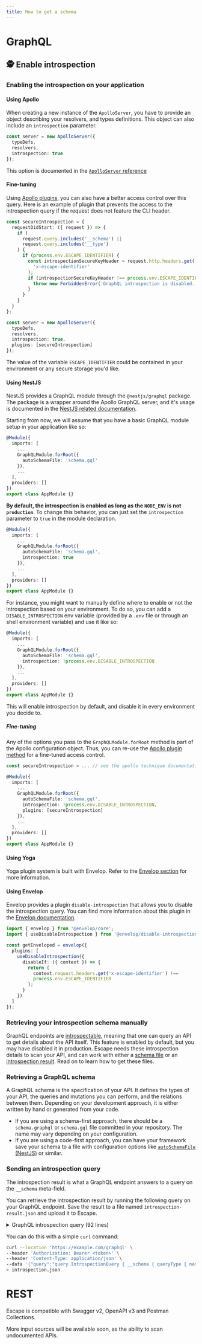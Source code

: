 ```yaml
---
title: How to get a schema
---
```


# GraphQL

## 🕵️ Enable introspection

### Enabling the introspection on your application

#### Using Apollo

When creating a new instance of the `ApolloServer`, you have to provide an object describing your resolvers, and types definitions. This object can also include an `introspection` parameter.

```ts
const server = new ApolloServer({
  typeDefs,
  resolvers,
  introspection: true
});
```

This option is documented in the [`ApolloServer` reference](https://www.apollographql.com/docs/apollo-server/api/apollo-server/#introspection)

#### Fine-tuning

Using [Apollo plugins](https://www.apollographql.com/docs/apollo-server/integrations/plugins/), you can also have a better access control over this query. Here is an example of plugin that prevents the access to the introspection query if the request does not feature the CLI header.

```ts
const secureIntrospection = {
  requestDidStart: ({ request }) => {
    if (
      request.query.includes('__schema') ||
      request.query.includes('__type')
    ) {
      if (process.env.ESCAPE_IDENTIFIER) {
        const introspectionSecureKeyHeader = request.http.headers.get(
          'x-escape-identifier'
        );
        if (introspectionSecureKeyHeader !== process.env.ESCAPE_IDENTIFIER) {
          throw new ForbiddenError('GraphQL introspection is disabled.');
        }
      }
    }
  }
};

const server = new ApolloServer({
  typeDefs,
  resolvers,
  introspection: true,
  plugins: [secureIntrospection]
});
```

The value of the variable `ESCAPE_IDENTIFIER` could be contained in your environment or any secure storage you'd like.

#### Using NestJS

NestJS provides a GraphQL module through the `@nestjs/graphql` package. The package is a wrapper around the Apollo GraphQL server, and it's usage is documented in the [NestJS related documentation](https://docs.nestjs.com/graphql/quick-start).

Starting from now, we will assume that you have a basic GraphQL module setup in your application like so:

```ts
@Module({
  imports: [
    ...
    GraphQLModule.forRoot({
      autoSchemaFile: 'schema.gql'
    }),
    ...
  ],
  providers: []
})
export class AppModule {}
```

**By default, the introspection is enabled as long as the `NODE_ENV` is not `production`**. To change this behavior, you can just set the `introspection` parameter to `true` in the module declaration.

```ts
@Module({
  imports: [
    ...
    GraphQLModule.forRoot({
      autoSchemaFile: 'schema.gql',
      introspection: true
    }),
    ...
  ],
  providers: []
})
export class AppModule {}
```

For instance, you might want to manually define where to enable or not the introspection based on your environment. To do so, you can add a `DISABLE_INTROSPECTION` env variable (provided by a `.env` file or through an shell environment variable) and use it like so:

```ts
@Module({
  imports: [
    ...
    GraphQLModule.forRoot({
      autoSchemaFile: 'schema.gql',
      introspection: !process.env.DISABLE_INTROSPECTION
    }),
    ...
  ],
  providers: []
})
export class AppModule {}
```

This will enable introspection by default, and disable it in every environment you decide to.

##### Fine-tuning

Any of the options you pass to the `GraphQLModule.forRoot` method is part of the Apollo configuration object. Thus, you can re-use the [Apollo plugin method](/cookbooks/enabling-introspection#using-apollo) for a fine-tuned access control.

```ts
const secureIntrospection = ... // see the apollo technique documentation

@Module({
  imports: [
    ...
    GraphQLModule.forRoot({
      autoSchemaFile: 'schema.gql',
      introspection: !process.env.DISABLE_INTROSPECTION,
      plugins: [secureIntrospection]
    }),
    ...
  ],
  providers: []
})
export class AppModule {}
```

#### Using Yoga

Yoga plugin system is built with Envelop. Refer to the [Envelop section](#using-envelop) for more information.

#### Using Envelop

Envelop provides a plugin `disable-introspection` that allows you to disable the introspection query. You can find more information about this plugin in the [Envelop documentation](https://www.envelop.dev/plugins/use-disable-introspection).

```ts
import { envelop } from '@envelop/core';
import { useDisableIntrospection } from '@envelop/disable-introspection';

const getEnveloped = envelop({
  plugins: [
    useDisableIntrospection({
      disableIf: ({ context }) => {
        return (
          context.request.headers.get('x-escape-identifier') !==
          process.env.ESCAPE_IDENTIFIER
        );
      }
    })
  ]
});
```

### Retrieving your introspection schema manually

GraphQL endpoints are [introspectable](https://graphql.org/learn/introspection/), meaning that one can query an API to get details about the API itself. This feature is enabled by default, but you may have disabled it in production. Escape needs these introspection details to scan your API, and can work with either a [schema file](#retrieving-a-graphql-schema) or an [introspection result](#sending-an-introspection-query). Read on to learn how to get these files.

### Retrieving a GraphQL schema

A GraphQL schema is the specification of your API. It defines the types of your API, the queries and mutations you can perform, and the relations between them. Depending on your development approach, it is either written by hand or generated from your code.

- If you are using a schema-first approach, there should be a `schema.graphql` or `schema.gql` file committed in your repository. The name may vary depending on your configuration.
- If you are using a code-first approach, you can have your framework save your schema to a file with configuration options like [`autoSchemaFile` (NestJS)](https://docs.nestjs.com/graphql/quick-start#code-first) or similar.

### Sending an introspection query

The introspection result is what a GraphQL endpoint answers to a query on the `__schema` meta-field.

You can retrieve the introspection result by running the following query on your GraphQL endpoint. Save the result to a file named `introspection-result.json` and upload it to Escape.

<details>
<summary>GraphQL introspection query (92 lines)</summary>

```graphql
query IntrospectionQuery {
  __schema {
    queryType {
      name
    }
    mutationType {
      name
    }
    subscriptionType {
      name
    }
    types {
      ...FullType
    }
    directives {
      name
      locations
      args {
        ...InputValue
      }
    }
  }
}
fragment FullType on __Type {
  kind
  name
  fields(includeDeprecated: true) {
    name
    args {
      ...InputValue
    }
    type {
      ...TypeRef
    }
    isDeprecated
    deprecationReason
  }
  inputFields {
    ...InputValue
  }
  interfaces {
    ...TypeRef
  }
  enumValues(includeDeprecated: true) {
    name
    isDeprecated
    deprecationReason
  }
  possibleTypes {
    ...TypeRef
  }
}
fragment InputValue on __InputValue {
  name
  type {
    ...TypeRef
  }
  defaultValue
}
fragment TypeRef on __Type {
  kind
  name
  ofType {
    kind
    name
    ofType {
      kind
      name
      ofType {
        kind
        name
        ofType {
          kind
          name
          ofType {
            kind
            name
            ofType {
              kind
              name
              ofType {
                kind
                name
              }
            }
          }
        }
      }
    }
  }
}
```

</details>

You can do this with a simple `curl` command:

```bash
curl --location 'https://example.com/graphql' \
--header 'Authorization: Bearer <token>' \
--header 'Content-Type: application/json' \
--data '{"query":"query IntrospectionQuery { __schema { queryType { name } mutationType { name } subscriptionType { name } types { ...FullType } directives { name description locations args { ...InputValue } } } } fragment FullType on __Type { kind name description fields(includeDeprecated: true) { name description args { ...InputValue } type { ...TypeRef } isDeprecated deprecationReason } inputFields { ...InputValue } interfaces { ...TypeRef } enumValues(includeDeprecated: true) { name description isDeprecated deprecationReason } possibleTypes { ...TypeRef } } fragment InputValue on __InputValue { name description type { ...TypeRef } defaultValue } fragment TypeRef on __Type { kind name ofType { kind name ofType { kind name ofType { kind name ofType { kind name ofType { kind name ofType { kind name ofType { kind name } } } } } } } }","variables":{}}' \
> introspection.json
```


# REST

Escape is compatible with Swagger v2, OpenAPI v3 and Postman Collections.

More input sources will be available soon, as the ability to scan undocumented APIs.